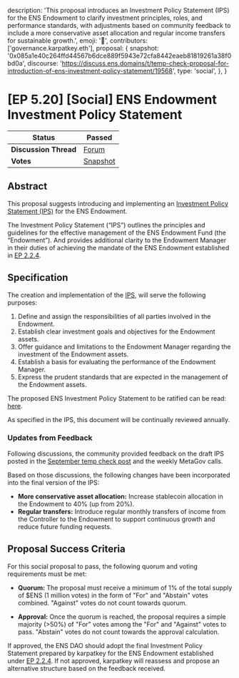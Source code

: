   description:
    'This proposal introduces an Investment Policy Statement (IPS) for the ENS Endowment to clarify investment principles, roles, and performance standards, with adjustments based on community feedback to include a more conservative asset allocation and regular income transfers for sustainable growth.',
  emoji: '📖',
  contributors: ['governance.karpatkey.eth'],
  proposal: {
    snapshot:
      '0x085a1e40c264ffd44567b6dce889f5943e72cfa8442eaeb81819261a38f0bd0a',
    discourse:
      'https://discuss.ens.domains/t/temp-check-proposal-for-introduction-of-ens-investment-policy-statement/19568',
    type: 'social',
  },
}

# [EP 5.20] [Social] ENS Endowment Investment Policy Statement

| **Status**            | Passed                                                                                                                   |
| --------------------- | ------------------------------------------------------------------------------------------------------------------------ |
| **Discussion Thread** | [Forum](https://discuss.ens.domains/t/temp-check-proposal-for-introduction-of-ens-investment-policy-statement/19568)     |
| **Votes**             | [Snapshot](https://snapshot.box/#/s:ens.eth/proposal/0x085a1e40c264ffd44567b6dce889f5943e72cfa8442eaeb81819261a38f0bd0a) |

## Abstract

This proposal suggests introducing and implementing an [Investment Policy Statement (IPS)](https://drive.google.com/file/d/1NtaKb-9HJf9wJmVOq4sQbhsYQ4yZtTF2) for the ENS Endowment.

The Investment Policy Statement (“IPS”) outlines the principles and guidelines for the effective management of the ENS Endowment Fund (the “Endowment”). And provides additional clarity to the Endowment Manager in their duties of achieving the mandate of the ENS Endowment established in [EP 2.2.4](https://discuss.ens.domains/t/ep2-2-4-social-rfp-ens-endowment/14069).

## Specification

The creation and implementation of the [IPS](https://drive.google.com/file/d/1NtaKb-9HJf9wJmVOq4sQbhsYQ4yZtTF2), will serve the following purposes:

1. Define and assign the responsibilities of all parties involved in the Endowment.
2. Establish clear investment goals and objectives for the Endowment assets.
3. Offer guidance and limitations to the Endowment Manager regarding the investment of the Endowment assets.
4. Establish a basis for evaluating the performance of the Endowment Manager.
5. Express the prudent standards that are expected in the management of the Endowment assets.

The proposed ENS Investment Policy Statement to be ratified can be read: [here](https://drive.google.com/file/d/1NtaKb-9HJf9wJmVOq4sQbhsYQ4yZtTF2).

As specified in the IPS, this document will be continually reviewed annually.

### Updates from Feedback

Following discussions, the community provided feedback on the draft IPS posted in the [September temp check post](https://discuss.ens.domains/t/temp-check-proposal-for-introduction-of-ens-investment-policy-statement/19568) and the weekly MetaGov calls.

Based on those discussions, the following changes have been incorporated into the final version of the IPS:

- **More conservative asset allocation:** Increase stablecoin allocation in the Endowment to 40% (up from 20%).
- **Regular transfers:** Introduce regular monthly transfers of income from the Controller to the Endowment to support continuous growth and reduce future funding requests.

## Proposal Success Criteria

For this social proposal to pass, the following quorum and voting requirements must be met:

- **Quorum:** The proposal must receive a minimum of 1% of the total supply of $ENS (1 million votes) in the form of "For" and "Abstain" votes combined. "Against" votes do not count towards quorum.

- **Approval:** Once the quorum is reached, the proposal requires a simple majority (>50%) of "For" votes among the "For" and "Against" votes to pass. "Abstain" votes do not count towards the approval calculation.

If approved, the ENS DAO should adopt the final Investment Policy Statement prepared by karpatkey for the ENS Endowment established under [EP 2.2.4](https://discuss.ens.domains/t/ep2-2-4-social-rfp-ens-endowment/14069). If not approved, karpatkey will reassess and propose an alternative structure based on the feedback received.
